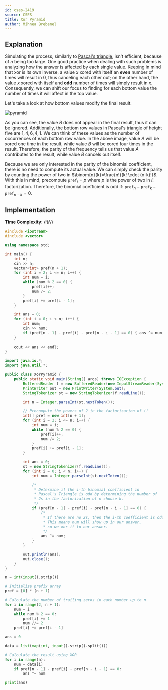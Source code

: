 ```yaml
---
id: cses-2419
source: CSES
title: Xor Pyramid
author: Mihnea Brebenel
---
```


## Explanation

Simulating the process, similarly to [Pascal's triangle](https://en.wikipedia.org/wiki/Pascal%27s_triangle), isn't efficient,
because of $n$ being too large. One good practice when dealing with such problems is analyzing how the answer is affected by each single value. Keeping in mind that xor is its
own inverse, a value $x$ xored with itself an **even** number of times will result in $0$, thus canceling each other out; on the other hand, the value $x$ xored
with itself and **odd** number of times will simply result in $x$. Consequently, we can shift our focus to finding for each bottom value the number of times it will affect
in the top value.

Let's take a look at how bottom values modify the final result.

![pyramid](./ac-abc365E/xor-pyramid.png)

As you can see, the value $B$ does not appear in the final result, thus it can be ignored. Additionally, the bottom row values in
Pascal's triangle of height five are $1,4,6,4,1$. We can think of these values as the number of occurrences of each bottom row value.
In the above image, value $A$ will be xored one time in the result, while value $B$ will be xored four times in the result. Therefore,
the parity of the frequency tells us that value $A$ contributes to the result, while value $B$ cancels out itself.

Because we are only interested in the parity of the binomial coefficient, there is no need to compute its actual value. We can simply check the parity by
counting the power of two in $\binom{n}{k}=\frac{n!}{k! \cdot (n-k)!}$. With this in mind, precompute $\texttt{pref}_i=p$ where $p$ is the power of two in $i!$ factorization.
Therefore, the binomial coefficient is odd if: $\texttt{pref}_n-\texttt{pref}_k-\texttt{pref}_{n-k}=0$.

## Implementation

**Time Complexity:** $\mathcal{O}(N)$

<LanguageSection>
<CPPSection>

```cpp
#include <iostream>
#include <vector>

using namespace std;

int main() {
	int n;
	cin >> n;
	vector<int> pref(n + 1);
	for (int i = 2; i <= n; i++) {
		int num = i;
		while (num % 2 == 0) {
			pref[i]++;
			num /= 2;
		}
		pref[i] += pref[i - 1];
	}

	int ans = 0;
	for (int i = 0; i < n; i++) {
		int num;
		cin >> num;
		if (pref[n - 1] - pref[i] - pref[n - i - 1] == 0) { ans ^= num; }
	}

	cout << ans << endl;
}
```

</CPPSection>
<JavaSection>

```java
import java.io.*;
import java.util.*;

public class XorPyramid {
	public static void main(String[] args) throws IOException {
		BufferedReader f = new BufferedReader(new InputStreamReader(System.in));
		PrintWriter out = new PrintWriter(System.out);
		StringTokenizer st = new StringTokenizer(f.readLine());

		int n = Integer.parseInt(st.nextToken());

		// Precompute the powers of 2 in the factorization of i!
		int[] pref = new int[n + 1];
		for (int i = 2; i <= n; i++) {
			int num = i;
			while (num % 2 == 0) {
				pref[i]++;
				num /= 2;
			}
			pref[i] += pref[i - 1];
		}

		int ans = 0;
		st = new StringTokenizer(f.readLine());
		for (int i = 0; i < n; i++) {
			int num = Integer.parseInt(st.nextToken());

			/*
			 * Determine if the i-th binomial coefficient in
			 * Pascal's Triangle is odd by determining the number of
			 * 2s in the factorization of n choose k.
			 */
			if (pref[n - 1] - pref[i] - pref[n - i - 1] == 0) {
				/*
				 * If there are no 2s, then the i-th coefficient is odd.
				 * This means num will show up in our answer,
				 * so we xor it to our answer.
				 */
				ans ^= num;
			}
		}

		out.println(ans);
		out.close();
	}
}
```

</JavaSection>
<PySection>

```py
n = int(input().strip())

# Initialize prefix array
pref = [0] * (n + 1)

# Calculate the number of trailing zeros in each number up to n
for i in range(2, n + 1):
	num = i
	while num % 2 == 0:
		pref[i] += 1
		num //= 2
	pref[i] += pref[i - 1]

ans = 0

data = list(map(int, input().strip().split()))

# Calculate the result using XOR
for i in range(n):
	num = data[i]
	if pref[n - 1] - pref[i] - pref[n - i - 1] == 0:
		ans ^= num

print(ans)
```

</PySection>
</LanguageSection>
